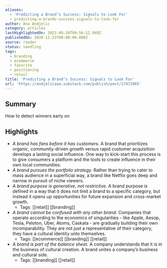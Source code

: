 ```yaml
---
aliases:
  - 'Predicting a Brand’s Success: Signals to Look For'
  - predicting-a-brands-success-signals-to-look-for
author: Ana Andjelic
category: articles
lastHighlightedOn: 2023-09-20T09:56:12.949Z
publishedOn: 2020-11-23T00:00:00.000Z
source: reader
status: seedling
tags:
  - branding
  - ecommerce
  - favorite
  - positioning
  - retail
title: 'Predicting a Brand’s Success: Signals to Look For'
url: 'https://andjelicaaa.substack.com/publish/post/17472965'
---
```

## Summary

How to detect winners early on

## Highlights

- _A brand has fans before it has customers._ A brand that prioritizes organic, community-driven growth versus rapid customer acquisition develops a lasting social influence. One way to kick-start this process is to give consumers a platform and the tools to create influence in their own local communities.
- _A brand pursues the portfolio strategy._ Rather than trying to cater to mass audience in a superficial way, a brand like Netflix goes deep and narrow in pursuit of niche viewers.
- _A brand purpose is generative, not restrictive._ A brand purpose is defined in a way that it does not limit a brand to a specific category, but instead it opens up opportunities for future expansion and cross-market growth.
    - Tags: [[retail]] [[branding]]
- _A brand cannot be confused with any other brand._ Companies that operate according to the economics of singularities - like Apple, Aesop, Tesla, Peloton, Uber, Atoms, Caskata - are gradually building their own incomparability. They are not just a representative of their category, they have a cultural identity unto themselves.
    - Tags: [[ecommerce]] [[branding]] [[retail]]
- _A brand is part of the balance sheet._ A company understands that it is in the business of cultural creation. A brand unites a company’s business and cultural side.
    - Tags: [[branding]] [[retail]]
